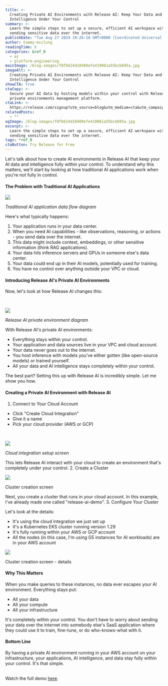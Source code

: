 ```yaml
---
title: >-
  Creating Private AI Environments with Release AI: Keep Your Data and
  Intelligence Under Your Control
summary: >-
  Learn the simple steps to set up a secure, efficient AI workspace without
  sending sensitive data over the internet.
publishDate: "Tue Aug 27 2024 19:26:18 GMT+0000 (Coordinated Universal Time)"
author: tommy-mcclung
readingTime: 5
categories: &ref_0
  - ai
  - platform-engineering
mainImage: /blog-images/f8fb624d18480efe410061a55bcb695a.jpg
imageAlt: >-
  Creating Private AI Environments with Release AI: Keep Your Data and
  Intelligence Under Your Control
showCTA: true
ctaCopy: >-
  Secure your AI data by hosting models within your control with Release's
  private environments management platform.
ctaLink: >-
  https://release.com/signup?utm_source=blog&utm_medium=cta&utm_campaign=blog-cta&utm_content=creating-private-ai-environments-with-release-ai-keep-your-data-and-intelligence-under-your-control
relatedPosts:
  - ""
ogImage: /blog-images/f8fb624d18480efe410061a55bcb695a.jpg
excerpt: >-
  Learn the simple steps to set up a secure, efficient AI workspace without
  sending sensitive data over the internet.
tags: *ref_0
ctaButton: Try Release for Free
---
```


Let's talk about how to create AI environments in Release AI that keep your AI data and intelligence fully within your control. To understand why this matters, we'll start by looking at how traditional AI applications work when you're not fully in control.

#### The Problem with Traditional AI Applications

![](/blog-images/fc88b2cd61dbddda01a22fdc52b07b2d.png)

_Traditional AI application data flow diagram_

Here's what typically happens:

1.  Your application runs in your data center.
2.  When you need AI capabilities - like observations, reasoning, or actions - you send data over the internet.
3.  This data might include context, embeddings, or other sensitive information (think RAG applications).
4.  Your data hits inference servers and GPUs in someone else's data center.
5.  Your data could end up in their AI models, potentially used for training.
6.  You have no control over anything outside your VPC or cloud.

#### Introducing Release AI's Private AI Environments

Now, let's look at how Release AI changes this:

‍

![](/blog-images/de2f5740a575897b930d7ac64a4bf4e7.png)

_Release AI private environment diagram_

With Release AI's private AI environments:

- Everything stays within your control.
- Your application and data sources live in your VPC and cloud account.
- Your data never goes out to the internet.
- You host inference with models you've either gotten (like open-source models) or trained yourself.
- All your data and AI intelligence stays completely within your control.

The best part? Setting this up with Release AI is incredibly simple. Let me show you how.

#### Creating a Private AI Environment with Release AI

1.  Connect to Your Cloud Account

- Click "Create Cloud Integration"
- Give it a name
- Pick your cloud provider (AWS or GCP)

‍

![](/blog-images/37700bc0f118e71ef08a90e0b9907104.png)

_Cloud integration setup screen_

This lets Release AI interact with your cloud to create an environment that's completely under your control. 2. Create a Cluster

![](/blog-images/c224023da67fa279fa32dccc420f5517.png)

Cluster creation screen

Next, you create a cluster that runs in your cloud account. In this example, I've already made one called "release-ai-demo". 3. Configure Your Cluster

Let's look at the details:

- It's using the cloud integration we just set up
- It's a Kubernetes EKS cluster running version 1.29
- It's fully running within your AWS or GCP account
- All the nodes (in this case, I'm using G5 instances for AI workloads) are in your AWS account

![](/blog-images/7dc3afccc0ccb87126e2e1822db79e91.png)

Cluster creation screen - details

#### **Why This Matters**

When you make queries to these instances, no data ever escapes your AI environment. Everything stays put:

- All your data
- All your compute
- All your infrastructure

It's completely within your control. You don't have to worry about sending your data over the internet into somebody else's SaaS application where they could use it to train, fine-tune, or do who-knows-what with it.

#### **Bottom Line**

By having a private AI environment running in your AWS account on your infrastructure, your applications, AI intelligence, and data stay fully within your control. It's that simple.  
‍

Watch the full demo [here](https://www.youtube.com/watch?v=0ysZ_bY0Gv8&t=2s).
